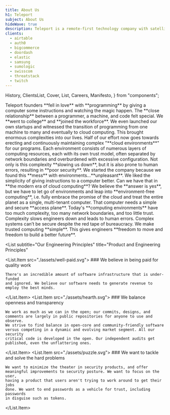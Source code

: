 ```yaml
---
title: About Us
h1: Teleport
subject: About Us
hideWave: true
description: Teleport is a remote-first technology company with satellite offices in Oakland and Seattle. We enable engineers to quickly access any computing resource anywhere on the planet.
clients:
  - airtable
  - auth0
  - bigcommerce
  - doordash
  - elastic
  - samsung
  - sumologic
  - swisscom
  - threatstack
  - twitch
---
```


  History,
  ClientsList,
  Cover,
  List,
  Careers,
  Manifesto,
} from "components";

<Cover title={meta.h1} subject={meta.subject} description={meta.description} />

<History>
  <History.Milestone icon="pc">
    Teleport founders **fell in love** with **programming** by giving a computer
    some instructions and watching the magic happen. The **close relationship**
    between a programmer, a machine, and code felt special.
  </History.Milestone>
  <History.Milestone icon="graduate">
    We **went to college** and **joined the workforce**. We even launched our
    own startups and witnessed the transition of programming from one machine to
    many and eventually to cloud computing. This brought enormous complexities
    into our lives. Half of our effort now goes towards erecting and
    continuously maintaining complex "**cloud environments**" for our programs.
  </History.Milestone>
  <History.Milestone icon="security">
    Each environment consists of numerous layers of computing resources, each
    with its own trust model, often separated by network boundaries and
    overburdened with excessive configuration. Not only is this complexity
    **slowing us down**, but it is also prone to human errors, resulting in
    **poor security**.
  </History.Milestone>
  <History.Milestone icon="laptop">
    We started the company because we found this **mess** with
    environments…**unpleasant**. We liked the simplicity of giving instructions
    to a computer better. Can we have that in **the modern era of cloud
    computing**?
  </History.Milestone>
  <History.Milestone icon="jet">
    We believe the **answer is yes**, but we have to let go of environments and
    leap into **environment-free computing**, i.e. fully embrace the promise of
    the cloud and treat the entire planet as a single, multi-tenant computer.
    That computer needs a simple and secure **access plane**.
  </History.Milestone>
</History>

<Manifesto>
  Today's **computing environments** have too much complexity, too many network
  boundaries, and too little trust. Complexity slows engineers down and leads to
  human errors. Complex systems can’t be secure despite the red tape of
  bureaucracy. We make trusted computing **simple**. This gives engineers
  **freedom to move and freedom to build a better future**.
</Manifesto>

<List
  subtitle="Our Engineering Principles"
  title="Product and Engineering Principles"
>
  <List.Item src="./assets/well-paid.svg">
    ### We believe in being paid for quality work

    There's an incredible amount of software infrastructure that is under-funded
    and ignored. We believe our software needs to generate revenue to
    employ the best minds.

  </List.Item>
  <List.Item src="./assets/hearth.svg">
    ### We balance openness and transparency

    We work as much as we can in the open; our commits, designs, and
    comments are largely in public repositories for anyone to use and observe.
    We strive to find balance in open-core and community-friendly software
    versus competing in a dynamic and evolving market segment. All our security
    critical code is developed in the open. Our independent audits get
    published, even the unflattering ones.

  </List.Item>
  <List.Item src="./assets/puzzle.svg">
    ### We want to tackle and solve the hard problems

    We want to minimize the theater in security products, and offer
    meaningful improvements to security posture. We want to focus on the user,
    having a product that users aren't trying to work around to get their jobs
    done. We want to end passwords as a vehicle for trust, including passwords
    in disguise such as tokens.

  </List.Item>
</List>

<Careers />

<ClientsList clients={meta.clients} />
